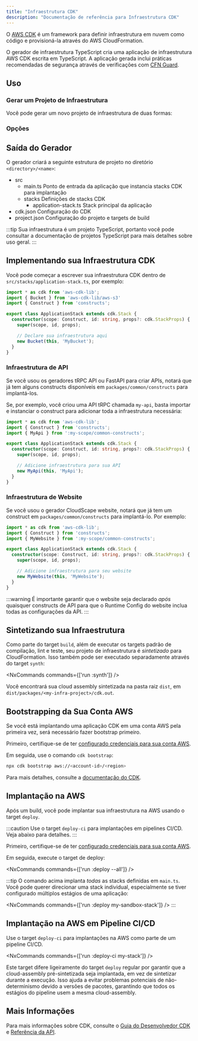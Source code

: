 ```yaml
---
title: "Infraestrutura CDK"
description: "Documentação de referência para Infraestrutura CDK"
---
```





O [AWS CDK](https://docs.aws.amazon.com/cdk/v2/guide/home.html) é um framework para definir infraestrutura em nuvem como código e provisioná-la através do AWS CloudFormation.

O gerador de infraestrutura TypeScript cria uma aplicação de infraestrutura AWS CDK escrita em TypeScript. A aplicação gerada inclui práticas recomendadas de segurança através de verificações com [CFN Guard](https://docs.aws.amazon.com/cfn-guard/latest/ug/what-is-guard.html).

## Uso

### Gerar um Projeto de Infraestrutura

Você pode gerar um novo projeto de infraestrutura de duas formas:

<RunGenerator generator="ts#infra" />

### Opções

<GeneratorParameters generator="ts#infra" />

## Saída do Gerador

O gerador criará a seguinte estrutura de projeto no diretório `<directory>/<name>`:

<FileTree>

  - src
    - main.ts Ponto de entrada da aplicação que instancia stacks CDK para implantação
    - stacks Definições de stacks CDK
      - application-stack.ts Stack principal da aplicação
  - cdk.json Configuração do CDK
  - project.json Configuração do projeto e targets de build

</FileTree>

:::tip
Sua infraestrutura é um projeto TypeScript, portanto você pode consultar a <Link path="guides/typescript-project">documentação de projetos TypeScript</Link> para mais detalhes sobre uso geral.
:::

## Implementando sua Infraestrutura CDK

Você pode começar a escrever sua infraestrutura CDK dentro de `src/stacks/application-stack.ts`, por exemplo:

```ts title="src/stacks/application-stack.ts" {9-10}
import * as cdk from 'aws-cdk-lib';
import { Bucket } from 'aws-cdk-lib/aws-s3'
import { Construct } from 'constructs';

export class ApplicationStack extends cdk.Stack {
  constructor(scope: Construct, id: string, props?: cdk.StackProps) {
    super(scope, id, props);

    // Declare sua infraestrutura aqui
    new Bucket(this, 'MyBucket');
  }
}
```

### Infraestrutura de API

Se você usou os geradores <Link path="guides/trpc">tRPC API</Link> ou <Link path="guides/fastapi">FastAPI</Link> para criar APIs, notará que já tem alguns constructs disponíveis em `packages/common/constructs` para implantá-los.

Se, por exemplo, você criou uma API tRPC chamada `my-api`, basta importar e instanciar o construct para adicionar toda a infraestrutura necessária:

```ts title="src/stacks/application-stack.ts" {3, 9-10}
import * as cdk from 'aws-cdk-lib';
import { Construct } from 'constructs';
import { MyApi } from ':my-scope/common-constructs';

export class ApplicationStack extends cdk.Stack {
  constructor(scope: Construct, id: string, props?: cdk.StackProps) {
    super(scope, id, props);

    // Adicione infraestrutura para sua API
    new MyApi(this, 'MyApi');
  }
}
```

### Infraestrutura de Website

Se você usou o gerador <Link path="guides/react-website">CloudScape website</Link>, notará que já tem um construct em `packages/common/constructs` para implantá-lo. Por exemplo:

```ts title="src/stacks/application-stack.ts" {3, 9-10}
import * as cdk from 'aws-cdk-lib';
import { Construct } from 'constructs';
import { MyWebsite } from ':my-scope/common-constructs';

export class ApplicationStack extends cdk.Stack {
  constructor(scope: Construct, id: string, props?: cdk.StackProps) {
    super(scope, id, props);

    // Adicione infraestrutura para seu website
    new MyWebsite(this, 'MyWebsite');
  }
}
```

:::warning
É importante garantir que o website seja declarado _após_ quaisquer constructs de API para que o <Link path="guides/react-website#runtime-configuration">Runtime Config</Link> do website inclua todas as configurações da API.
:::

## Sintetizando sua Infraestrutura

Como parte do target `build`, além de executar os <Link path="guides/typescript-project#building">targets padrão de compilação, lint e teste</Link>, seu projeto de infraestrutura é _sintetizado_ para CloudFormation. Isso também pode ser executado separadamente através do target `synth`:

<NxCommands commands={['run <my-infra>:synth']} />

Você encontrará sua cloud assembly sintetizada na pasta raiz `dist`, em `dist/packages/<my-infra-project>/cdk.out`.

## Bootstrapping da Sua Conta AWS

Se você está implantando uma aplicação CDK em uma conta AWS pela primeira vez, será necessário fazer bootstrap primeiro.

Primeiro, certifique-se de ter [configurado credenciais para sua conta AWS](https://docs.aws.amazon.com/sdkref/latest/guide/access.html).

Em seguida, use o comando `cdk bootstrap`:

```bash
npx cdk bootstrap aws://<account-id>/<region>
```

Para mais detalhes, consulte a [documentação do CDK](https://docs.aws.amazon.com/cdk/v2/guide/bootstrapping-env.html).

## Implantação na AWS

Após um build, você pode implantar sua infraestrutura na AWS usando o target `deploy`.

:::caution
Use o target `deploy-ci` para implantações em pipelines CI/CD. Veja abaixo para detalhes.
:::

Primeiro, certifique-se de ter [configurado credenciais para sua conta AWS](https://docs.aws.amazon.com/sdkref/latest/guide/access.html).

Em seguida, execute o target de deploy:

<NxCommands commands={['run <my-infra>:deploy --all']} />

:::tip
O comando acima implanta _todas_ as stacks definidas em `main.ts`. Você pode querer direcionar uma stack individual, especialmente se tiver configurado múltiplos estágios de uma aplicação:

<NxCommands commands={['run <my-infra>:deploy my-sandbox-stack']} />
:::

## Implantação na AWS em Pipeline CI/CD

Use o target `deploy-ci` para implantações na AWS como parte de um pipeline CI/CD.

<NxCommands commands={['run <my-infra>:deploy-ci my-stack']} />

Este target difere ligeiramente do target `deploy` regular por garantir que a cloud-assembly pré-sintetizada seja implantada, em vez de sintetizar durante a execução. Isso ajuda a evitar problemas potenciais de não-determinismo devido a versões de pacotes, garantindo que todos os estágios do pipeline usem a mesma cloud-assembly.

## Mais Informações

Para mais informações sobre CDK, consulte o [Guia do Desenvolvedor CDK](https://docs.aws.amazon.com/cdk/v2/guide/core_concepts.html) e [Referência da API](https://docs.aws.amazon.com/cdk/api/v2/docs/aws-construct-library.html).